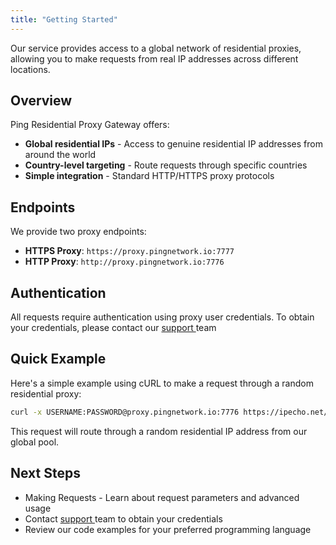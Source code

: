 ```yaml
---
title: "Getting Started"
---
```


Our service provides access to a global network of residential proxies, allowing you to make requests from real IP addresses across different locations.

## Overview

Ping Residential Proxy Gateway offers:

- **Global residential IPs** - Access to genuine residential IP addresses from around the world
- **Country-level targeting** - Route requests through specific countries
- **Simple integration** - Standard HTTP/HTTPS proxy protocols

## Endpoints

We provide two proxy endpoints:

- **HTTPS Proxy**: `https://proxy.pingnetwork.io:7777`
- **HTTP Proxy**: `http://proxy.pingnetwork.io:7776`

## Authentication

All requests require authentication using proxy user credentials. To obtain your credentials, please contact our [support ](support@pingnetwork.io)team

## Quick Example

Here's a simple example using cURL to make a request through a random residential proxy:

```bash
curl -x USERNAME:PASSWORD@proxy.pingnetwork.io:7776 https://ipecho.net/plain
```

This request will route through a random residential IP address from our global pool.

## Next Steps

- Making Requests - Learn about request parameters and advanced usage
- Contact [support ](https://docs.pingnetwork.io/help/support)team to obtain your credentials
- Review our code examples for your preferred programming language